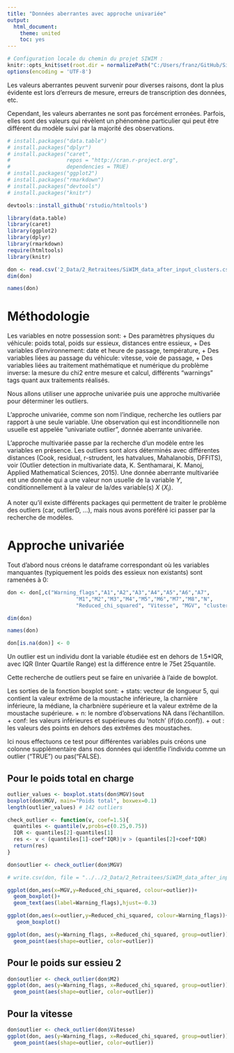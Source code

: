 ```yaml
---
title: "Données aberrantes avec approche univariée"
output: 
  html_document:
    theme: united
    toc: yes
---
```


```r
# Configuration locale du chemin du projet SIWIM :
knitr::opts_knit$set(root.dir = normalizePath("C:/Users/franz/GitHub/SiWIM-project/")) 
options(encoding = 'UTF-8')
```

Les valeurs aberrantes peuvent survenir pour diverses raisons, dont la plus évidente est lors d’erreurs de mesure, erreurs de transcription des données, etc.

Cependant, les valeurs aberrantes ne sont pas forcément erronées.  Parfois, elles sont des valeurs qui révèlent un phénomène particulier qui peut être différent du modèle suivi par la majorité des observations.

```r
# install.packages("data.table")
# install.packages("dplyr")
# install.packages("caret",
#                  repos = "http://cran.r-project.org", 
#                  dependencies = TRUE)
# install.packages("ggplot2")
# install.packages("rmarkdown")
# install.packages("devtools")
# install.packages("knitr")

devtools::install_github('rstudio/htmltools')

library(data.table)
library(caret)
library(ggplot2)
library(dplyr)
library(rmarkdown)
require(htmltools)
library(knitr)

don <- read.csv('2_Data/2_Retraitees/SiWIM_data_after_input_clusters.csv',header=T)
dim(don)

names(don)
```

# Méthodologie

Les variables en notre possession sont: 
+ Des paramètres physiques du véhicule: poids total, poids sur essieux, distances entre essieux, 
+ Des variables d'environnement: date et heure de passage, température, 
+ Des variables liées au passage du véhicule: vitesse, voie de passage, 
+ Des variables liées au traitement mathématique et numérique du problème inverse: la mesure du chi2 entre mesure et calcul, différents "warnings" tags quant aux traitements réalisés.

Nous allons utiliser une approche univariée puis une approche multivariée pour déterminer les outliers. 

L'approche univariée, comme son nom l'indique, recherche les outliers par rapport à une seule variable. Une observation qui est inconditionnelle non usuelle est appelée "univariate outlier", donnée aberrante univariée.  

L'approche multivariée passe par la recherche d'un modèle entre les variables en présence. Les outliers sont alors déterminés avec différentes distances (Cook, residual, r-strudent, les hatvalues, Mahalanobis, DFFITS), voir (Outlier detection in multivariate data, K. Senthamarai, K. Manoj, Applied Mathematical Sciences, 2015). 
Une donnée aberrante multivariée est une donnée qui a une valeur non usuelle de la variable $Y$, conditionnellement à la valeur de la/des variable(s) $X$ ($X_i$).

A noter qu'il existe différents packages qui permettent de traiter le problème des outliers (car, outlierD, ...), mais nous avons poréféré ici passer par la recherche de modèles. 


# Approche univariée

Tout d'abord nous créons le dataframe correspondant où les variables manquantes (typiquement les poids des essieux non existants) sont ramenées à 0: 

```r
don <- don[,c("Warning_flags","A1","A2","A3","A4","A5","A6","A7",
                      "M1","M2","M3","M4","M5","M6","M7","M8","N", 
                      "Reduced_chi_squared", "Vitesse", "MGV", "clusters_kmeans")]

dim(don)

names(don)

don[is.na(don)] <- 0
```

Un outlier est un individu dont la variable étudiée est en dehors de 1.5*IQR, avec IQR (Inter Quartile Range) est la différence entre le 75\ieme et 25\ieme quantile. 

Cette recherche de outliers peut se faire en univariée à l'aide de bowplot. 

Les sorties de la fonction boxplot sont: 
+ stats: vecteur de longueur 5, qui contient la valeur extrême de la moustache inférieure, la charnière inférieure, la médiane, la charbnière supérieure et la valeur extrême de la moustache supérieure. 
+ n: le nombre d'observations NA dans l'échantillon.	
+ conf: les valeurs inférieures et supérieures du ‘notch’ (if(do.conf)). 
+ out : les valeurs des points en dehors des extrêmes des moustaches. 

Ici nous effectuons ce test pour différentes variables puis créons une colonne supplémentaire dans nos données qui identifie l'individu comme un outlier ("TRUE") ou pas("FALSE). 

## Pour le poids total en charge

```r
outlier_values <- boxplot.stats(don$MGV)$out
boxplot(don$MGV, main="Poids total", boxwex=0.1)
length(outlier_values) # 142 outliers

check_outlier <- function(v, coef=1.5){
  quantiles <- quantile(v,probs=c(0.25,0.75))
  IQR <- quantiles[2]-quantiles[1]
  res <- v < (quantiles[1]-coef*IQR)|v > (quantiles[2]+coef*IQR)
  return(res)
}

don$outlier <- check_outlier(don$MGV)

# write.csv(don, file = "../../2_Data/2_Retraitees/SiWIM_data_after_input_clusters_outliers.csv")
```

```r
ggplot(don,aes(x=MGV,y=Reduced_chi_squared, colour=outlier))+
  geom_boxplot()+
  geom_text(aes(label=Warning_flags),hjust=-0.3)
```

```r
ggplot(don,aes(x=outlier,y=Reduced_chi_squared, colour=Warning_flags))+
   geom_boxplot()
```

```r
ggplot(don, aes(y=Warning_flags, x=Reduced_chi_squared, group=outlier)) +
  geom_point(aes(shape=outlier, color=outlier))
```

## Pour le poids sur essieu 2

```r
don$outlier <- check_outlier(don$M2)
ggplot(don, aes(y=Warning_flags, x=Reduced_chi_squared, group=outlier)) +
  geom_point(aes(shape=outlier, color=outlier))
```

## Pour la vitesse

```r
don$outlier <- check_outlier(don$Vitesse)
ggplot(don, aes(y=Warning_flags, x=Reduced_chi_squared, group=outlier)) +
  geom_point(aes(shape=outlier, color=outlier))
```

